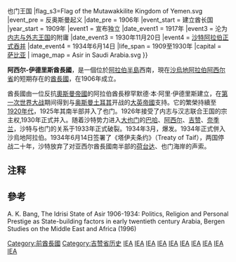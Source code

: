{{Infobox country
|conventional_long_name = 阿西尔-伊德里斯酋長國
|native_name = {{lang|ar|إمارة عسير الإدريسية}}
|common_name  = 亞西爾
|image_flag   = Flag_of_the_Idrisid_Emirate_of_Asir_(1909-1927).svg
|image_flag2  = Flag_of_the_Idrisid_Emirate_of_Asir_(1927-1930).svg
|flag_type    = 左: ''1909–1927''; 右: ''1927–1930''<br>[[沙特阿拉伯國旗|亚西尔-伊德里斯酋長國國旗]]<ref>{{Cite web |url=https://www.worldstatesmen.org/Saudi_Arabia_states.html#South-Asir |title=存档副本 |access-date=2020-01-08 |archive-date=2022-01-07 |archive-url=https://web.archive.org/web/20220107075634/https://www.worldstatesmen.org/Saudi_Arabia_states.html#South-Asir }}</ref>
|status       = [[内志与汉志王国|内志与汉志王国]]的附庸（1926至30年）
|p1=奥斯曼土耳其帝国
|flag_p1=Ottoman flag alternative 2.svg
|s1=上阿西尔酋长国
|flag_s1=Flag of Upper Asir.svg
|s2=沙特阿拉伯王国
|flag_s2=Saudi Arabia Flag Variant (1932).svg
|s3=也门穆塔瓦基利亚王国{{!}}也门王国
|flag_s3=Flag of the Mutawakkilite Kingdom of Yemen.svg
|event_pre = 反奥斯曼起义
|date_pre = 1906年
|event_start = 建立酋长国
|year_start = 1909年
|event1 = 宣布独立
|date_event1 = 1917年
|event3 = 沦为[[内志与外志王国|内志与外志王国]]的附庸
|date_event3 = 1930年11月20日
|event4 = [[沙特–耶美尼战争（1934）|沙特阿拉伯正式吞并]]
|date_event4 = 1934年6月14日
|life_span = 1909至1930年
|capital      = [[萨比亚|萨比亚]]
| image_map = Asir in Saudi Arabia.svg
}}

'''阿西尔-伊德里斯酋長國'''，是一個位於[[阿拉伯半島|阿拉伯半島]]西南，現在[[沙烏地阿拉伯|沙烏地阿拉伯]][[阿西尔省|阿西尔省]]的短期存在的[[酋長國|酋長國]]，在1906年成立。

酋長國由一位反抗[[奧斯曼帝國|奧斯曼帝國]]的阿拉伯酋長穆罕默德·本·阿里·伊德里斯建立，在[[第一次世界大战|第一次世界大战]]期间得到与[[奥斯曼土耳其|奥斯曼土耳其]]开战的[[大英帝國|大英帝國]]支持。它的繁榮持續至[[1920年代|1920年代]]，1925年其南半部并入了也门。1926年接受了内志与汉志联合王国的宗主权,1930年正式并入。随着沙特势力进入[[大也门|大也门]]的[[巴哈省|巴哈]]、[[阿西尔省|阿西尔]]、[[吉赞省|吉赞]]、[[奈季兰省|奈季兰]]，沙特与也门的关系于1933年正式破裂。1934年3月，{{tsl|en|Saudi–Yemeni War (1934)|沙特-也门战争 (1934年)|沙特-也门战争}}爆发。1934年正式併入沙烏地阿拉伯。1934年6月14日签署了《塔伊夫条约》（Treaty of Taif），两国停战二十年，沙特放弃了对亚西尔酋長國南半部的[[荷台达|荷台达]]、也门海岸的声索。

== 注释 ==

{{Reflist|25em}}

==參考==
A. K. Bang, The Idrisi State of Asir 1906-1934: Politics, Religion and Personal Prestige as State-building factors in early twentieth century Arabia, Bergen Studies on the Middle East and Africa (1996)

{{Portal bar|沙烏地阿拉伯|葉門|歷史}}
[[Category:前酋長國|Category:前酋長國]]
[[Category:吉赞省历史|Category:吉赞省历史]]
[[Category:沙特阿拉伯历史政权|IEA]]
[[Category:葉門共和國歷史政權|IEA]]
[[Category:阿拉伯半島朝代|IEA]]
[[Category:西亚历史上的王国|IEA]]
[[Category:1909年建立的國家或政權|IEA]]
[[Category:1909年沙烏地阿拉伯建立|IEA]]
[[Category:1909年葉門共和國建立|IEA]]
[[Category:1930年終結的國家或政權|IEA]]
[[Category:1930年沙烏地阿拉伯廢除|IEA]]
[[Category:1930年葉門共和國廢除|IEA]]